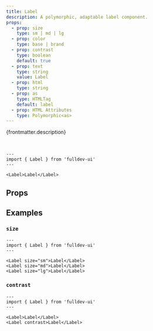 ```yaml
---
title: Label
description: A polymorphic, adaptable label component.
props:
  - prop: size
    type: sm | md | lg
  - prop: color
    type: base | brand
  - prop: contrast
    type: boolean
    default: true
  - prop: text
    type: string
    value: Label
  - prop: html
    type: string
  - prop: as
    type: HTMLTag
    default: label
  - prop: HTML Attributes
    type: Polymorphic<as>
---
```



{frontmatter.description}

<br />

```astro live
---
import { Label } from 'fulldev-ui'
---

<Label>Label</Label>
```

## Props

<PropsTable props={frontmatter.props} />

## Examples

### `size`

<SizeProp />

```astro live
---
import { Label } from 'fulldev-ui'
---

<Label size="sm">Label</Label>
<Label size="md">Label</Label>
<Label size="lg">Label</Label>
```

### `contrast`

```astro live
---
import { Label } from 'fulldev-ui'
---

<Label>Label</Label>
<Label contrast>Label</Label>
```
